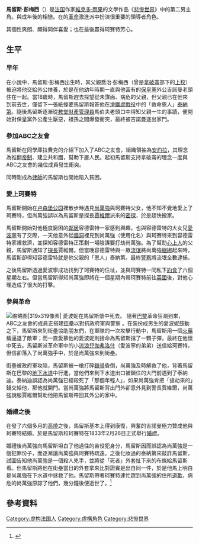 {{noteTA
|G1=Les Misérables
}}
{{Infobox character
| name             = 馬留斯·彭梅西{{Plain list}}Marius Pontmercy
| series           = [[悲慘世界|悲慘世界]]
| image            = File:Marius sees Cosette.jpg
| image_size       = 
| alt              = 
| caption          = 插圖：第一次看見珂賽特的馬留斯
| first            = 
| last             = 
| creator          = [[維克多·雨果|維克多·雨果]]
| portrayer        = [[艾迪·瑞德曼|艾迪·瑞德曼]]（2012年電影）
| voice            = 
| info-hdr         = 
| noinfo           = 
| fullname         = 
| nickname         = 
| alias            = 
| species          = <!-- for non-humans only -->
| gender           = 男性
| occupation       = 
| affiliation      = 
| title            = 
| family           = 喬治·彭梅西（父親）
| spouse           = {{le|珂賽特|Cosette}}
| significantother = 
| children         = 
| relatives        = 吉諾曼（外祖父）{{Plain list}}吉諾曼小姐（姨媽）
| religion         = 
| nationality      = [[法國|法國]]
}}
'''馬留斯·彭梅西'''（{{lang-en|Marius Pontmercy}}）是[[法国|法国]]作家[[維克多·雨果|維克多·雨果]]的文學作品《[[悲慘世界|悲慘世界]]》中的第二男主角。與成年後的{{le|珂賽特|Cosette}}相戀。在{{le|ABC之友會|Friends of the ABC}}的[[革命|革命]]激進派中扮演很重要的領導者角色。

其個性爽朗、頗得同伴喜愛；也在最後贏得珂賽特芳心。

== 生平 ==

=== 早年 ===
在小說中，馬留斯·彭梅西出生時，其父親喬治·彭梅西（曾是[[拿破仑一世|拿破崙]]部下的[[上校|上校]]）被迫將他交給外公扶養，於是在他幼年時期一直與他富有的[[保皇黨|保皇黨]]外公吉諾曼老頭住在一起。當18歲時，馬留斯趕去探望從未謀面、病危的父親，但父親已在他來到前去世，僅留下一張紙條要馬留斯報答他在[[滑铁卢战役|滑鐵盧戰役]]中的「救命恩人」[[泰納第|泰納第]]。隨後馬留斯逐漸從[[教堂財產管理員|教堂財產管理員]]馬伯夫老頭口中得知父親一生的事蹟，便開始對保皇黨外公產生厭惡，祖孫之間爆發衝突，最終被吉諾曼逐出家門。

=== 參加ABC之友會 ===
馬留斯在同學庫拉費克的介紹下加入了ABC之友會，組織領袖為[[安灼拉|安灼拉]]，其理念為推翻[[君主制|帝制]]、建立共和國，幫助下層人民。起初馬留斯支持拿破崙的理念一度與ABC之友會的幾位成員發生衝突。

同時剛成為[[律師|律師]]的馬留斯也開始陷入貧困。

=== 愛上珂賽特 ===
馬留斯開始在[[卢森堡公园|卢森堡公园]]裡散步時遇見[[尚萬強|尚萬強]]與珂賽特父女，他不知不覺地愛上了珂賽特，但尚萬強誤以為馬留斯是探長[[沙威|賈維爾]]派來的[[密探|密探]]，於是趕快搬家。

馬留斯開始對他極度窮困的[[鄰居|鄰居]]容德雷特一家感到興趣，也與容德雷特的大女兒[[愛波寧·泰納第|愛波寧]]有了交際，一天他意外從[[牆洞|牆洞]]裡見到尚萬強（使用化名）與珂賽特來到容德雷特家裡救濟，並探知容德雷特正策劃一場陰謀要打劫尚萬強。為了幫助[[心上人|心上人]]的父親，馬留斯通知了[[探長|探長]]賈維爾。但當晚容德雷特與一眾[[流氓|流氓]]將尚萬強[[綑綁|綑綁]]起來時，馬留斯卻得知容德雷特就是他父親的「恩人」泰納第。最終[[警察|警察]]將流氓全數逮捕。

之後馬留斯透過愛波寧成功找到了珂賽特的住址，並與珂賽特一同私下[[約會|約會]]了六個星期左右。但當馬留斯得知尚萬強即將在一個星期內帶珂賽特前往[[英国|英國]]後，對他心理造成了很大的打擊。

=== 參與革命 ===
[[File:Death of Eponine - Les Miserables.jpg|缩略图|319x319像素|
愛波妮在馬留斯懷中死去。
]]
隨著[[巴黎|巴黎]]革命狂潮到來，ABC之友會的成員正搭建[[街壘|街壘]]以對抗政府軍與警察 。在裝扮成男生的愛波妮鼓動之下，馬留斯來到街壘協助朋友們，在軍隊的一次攻擊行動中，馬留斯用一個[[火药|火藥]]桶逼退了敵軍；而一直愛慕他的愛波妮則捨命為馬留斯擋了一顆子彈，最終在他懷中死去。馬留斯派革命軍中的小[[流浪儿|流浪兒]][[伽弗洛什|伽弗洛什]]（愛波寧的弟弟）送信給珂賽特，但信卻落入了尚萬強手中，於是尚萬強來到街壘。

街壘被政府軍攻陷，馬留斯被一槍打碎[[锁骨|鎖骨]]昏倒，尚萬強及時解救了他，背著馬留斯在巴黎的[[地下水道|地下水道]]中行進，當他們來到下水道出口被鎖住的大門前遇到了泰納迪。泰納迪誤認為尚萬強已經殺死了「那個年輕人」，如果尚萬強肯把「搶劫來的」錢交給他，那他就開門。當尚萬強將馬留斯背出門外卻意外見到警長賈維爾，尚萬強說服賈維爾幫助他把馬留斯帶回其外公的家中。

=== 婚禮之後 ===
在發了六個多月的[[发热|高燒]]之後，馬留斯基本上得到康復，興奮的吉諾曼極力贊成他與珂賽特結婚。於是馬留斯和珂賽特在1833年2月26日正式舉行[[婚礼|婚禮]]。

婚禮後尚萬強向馬留斯坦白了他過往的苦役犯身分，馬留斯因而誤認為尚萬強是一個犯罪份子，而逐漸讓尚萬強與珂賽特疏遠。之後化妝過的泰納第來敲詐馬留斯，試圖告知他尚萬強是一個殺人兇手，並將從「死者」外套扯下來的布條給馬留斯看。但馬留斯將他在街壘當日的外套拿來比對證實是出自同一件，於是他馬上明白是尚萬強在下水道中拯救了他。馬留斯帶著珂賽特連忙趕到尚萬強的住所[[道歉|道歉]]，病危的尚萬強原諒了他們，幾分鐘後便逝世了。<ref>{{Cite book|title=悲慘世界|last=雨果|first=維克多|publisher=野人文化|year=2017年6月再板首刷|isbn=978-986-384-185-2|location=新北|pages=}}</ref>

== 參考資料 ==
{{reflist}}

{{悲惨世界}}
[[Category:虚构法国人|Category:虚构法国人]]
[[Category:虛構角色|Category:虛構角色]]
[[Category:悲慘世界|Category:悲慘世界]]